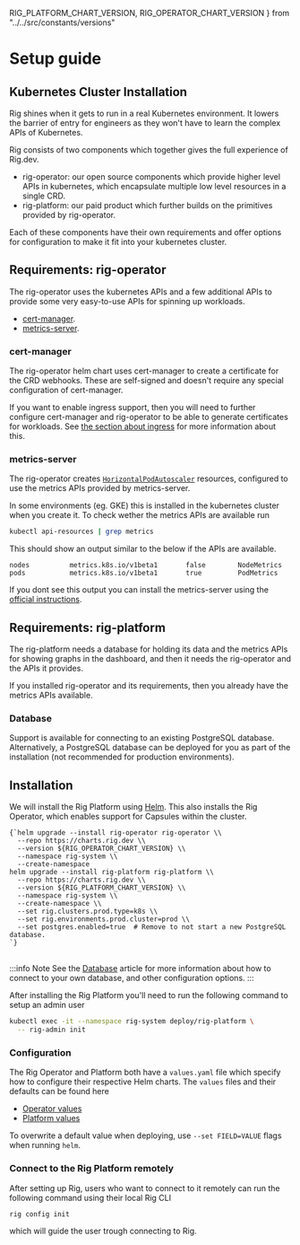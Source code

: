 RIG_PLATFORM_CHART_VERSION,
RIG_OPERATOR_CHART_VERSION
} from "../../src/constants/versions"

# Setup guide

## Kubernetes Cluster Installation

Rig shines when it gets to run in a real Kubernetes environment. It
lowers the barrier of entry for engineers as they won't have to learn the
complex APIs of Kubernetes.

Rig consists of two components which together gives the full experience of
Rig.dev.

- rig-operator: our open source components which provide higher level APIs in
  kubernetes, which encapsulate multiple low level resources in a single CRD.
- rig-platform: our paid product which further builds on the primitives
  provided by rig-operator.

Each of these components have their own requirements and offer options for
configuration to make it fit into your kubernetes cluster.

## Requirements: rig-operator

The rig-operator uses the kubernetes APIs and a few additional APIs to provide
some very easy-to-use APIs for spinning up workloads.

- [cert-manager](https://cert-manager.io/).
- [metrics-server](https://github.com/kubernetes-sigs/metrics-server).

### cert-manager

The rig-operator helm chart uses cert-manager to create a certificate for the
CRD webhooks. These are self-signed and doesn't require any special
configuration of cert-manager.

If you want to enable ingress support, then you will need to further configure
cert-manager and rig-operator to be able to generate certificates for
workloads. See [the section about ingress](/operator-manual/ingress) for more
information about this.

### metrics-server

The rig-operator creates
[`HorizontalPodAutoscaler`](https://kubernetes.io/docs/tasks/run-application/horizontal-pod-autoscale/)
resources, configured to use the metrics APIs provided by metrics-server.

In some environments (eg. GKE) this is installed in the kubernetes cluster when
you create it. To check wether the metrics APIs are available run

```bash
kubectl api-resources | grep metrics
```

This should show an output similar to the below if the APIs are available.

```
nodes          metrics.k8s.io/v1beta1       false        NodeMetrics
pods           metrics.k8s.io/v1beta1       true         PodMetrics
```

If you dont see this output you can install the metrics-server using the
[official
instructions](https://github.com/kubernetes-sigs/metrics-server#installation).

## Requirements: rig-platform

The rig-platform needs a database for holding its data and the metrics APIs for
showing graphs in the dashboard, and then it needs the rig-operator and the
APIs it provides.

If you installed rig-operator and its requirements, then you already have the
metrics APIs available.

### Database

Support is available for connecting to an existing PostgreSQL
database. Alternatively, a PostgreSQL database can be deployed for you as part
of the installation (not recommended for production environments).

## Installation

We will install the Rig Platform using [Helm](https://helm.sh). This also
installs the Rig Operator, which enables support for Capsules within the
cluster.

<pre><code className="language-bash">{`helm upgrade --install rig-operator rig-operator \\
  --repo https://charts.rig.dev \\
  --version ${RIG_OPERATOR_CHART_VERSION} \\
  --namespace rig-system \\
  --create-namespace
helm upgrade --install rig-platform rig-platform \\
  --repo https://charts.rig.dev \\
  --version ${RIG_PLATFORM_CHART_VERSION} \\
  --namespace rig-system \\
  --create-namespace \\
  --set rig.clusters.prod.type=k8s \\
  --set rig.environments.prod.cluster=prod \\
  --set postgres.enabled=true  # Remove to not start a new PostgreSQL database.
`}
</code>
</pre>

:::info Note
See the [Database](/operator-manual/database) article for more information about how to connect to your
own database, and other configuration options.
:::

After installing the Rig Platform you'll need to run the following command to setup an admin user

```bash
kubectl exec -it --namespace rig-system deploy/rig-platform \
  -- rig-admin init
```

### Configuration

The Rig Operator and Platform both have a `values.yaml` file which specify how
to configure their respective Helm charts. The `values` files and their
defaults can be found here

- [Operator values](https://github.com/rigdev/rig/blob/main/deploy/charts/rig-operator/values.yaml)
- [Platform values](https://github.com/rigdev/rig/blob/main/deploy/charts/rig-platform/values.yaml)

To overwrite a default value when deploying, use `--set FIELD=VALUE` flags when
running `helm`.

### Connect to the Rig Platform remotely
After setting up Rig, users who want to connect to it remotely can run the following command using their local Rig CLI
```bash
rig config init
```
which will guide the user trough connecting to Rig.
